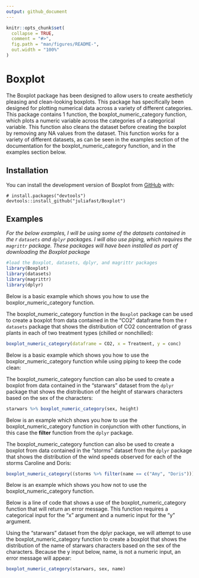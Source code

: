 ```yaml
---
output: github_document
---
```


```r
knitr::opts_chunk$set(
  collapse = TRUE,
  comment = "#>",
  fig.path = "man/figures/README-",
  out.width = "100%"
)
```

# Boxplot

The Boxplot package has been designed to allow users to create aestheticly pleasing and clean-looking boxplots. This package has specifically been designed for plotting numerical data across a variety of different categories. This package contains 1 function, the boxplot_numeric_category function, which plots a numeric variable across the categories of a categorical variable. This function also cleans the dataset before creating the boxplot by removing any NA values from the dataset. This function works for a variety of different datasets, as can be seen in the examples section of the documentation for the boxplot_numeric_category function, and in the examples section below.

## Installation

You can install the development version of Boxplot from [GitHub](https://github.com/) with:

``` 
# install.packages("devtools")
devtools::install_github("juliafast/Boxplot")
```

## Examples

*For the below examples, I will be using some of the datasets contained in the r `datasets` and `dplyr` packages. I will also use piping, which requires the `magrittr` package. These packages will have been installed as part of downloading the Boxplot package* 

```r
#load the Boxplot, datasets, dplyr, and magrittr packages
library(Boxplot)
library(datasets)
library(magrittr)
library(dplyr)
```
Below is a basic example which shows you how to use the boxplor_numeric_category function.

The boxplot_numeric_category function in the `Boxplot` package can be used to create a boxplot from data contained in the "CO2" dataframe from the r `datasets` package that shows the distribution of CO2 concentration of grass plants in each of two treatment types (chilled or nonchilled):
```r

boxplot_numeric_category(dataframe = CO2, x = Treatment, y = conc)

```

Below is a basic example which shows you how to use the boxplor_numeric_category function while using piping to keep the code clean:

The boxplot_numeric_category function can also be used to create a boxplot from data contained in the "starwars" dataset from the `dplyr` package that shows the distribution of the height of starwars characters based on the sex of the characters:
```r

starwars %>% boxplot_numeric_category(sex, height)

```

Below is an example which shows you how to use the boxplot_numeric_category function in conjunction with other functions, in this case the **filter** function from the `dplyr` package.

The boxplot_numeric_category function can also be used to create a boxplot from data contained in the "storms" dataset from the `dplyr` package that shows the distribution of the wind speeds observed for each of the storms Caroline and Doris:

```r

boxplot_numeric_category((storms %>% filter(name == c("Amy", "Doris"))), name, wind)

```

Below is an example which shows you how not to use the boxplot_numeric_category function. 

Below is a line of code that shows a use of the boxplot_numeric_category function that will return an error message. This function requires a categorical input for the "x" argument and a numeric input for the "y" argument. 

Using the "starwars" dataset from the dplyr package, we will attempt to use the boxplot_numeric_category function to create a boxplot that shows the distribution of the name of starwars characters based on the sex of the characters. Because the y input below, name, is not a numeric input, an error message will appear:

```r

boxplot_numeric_category(starwars, sex, name)

```

